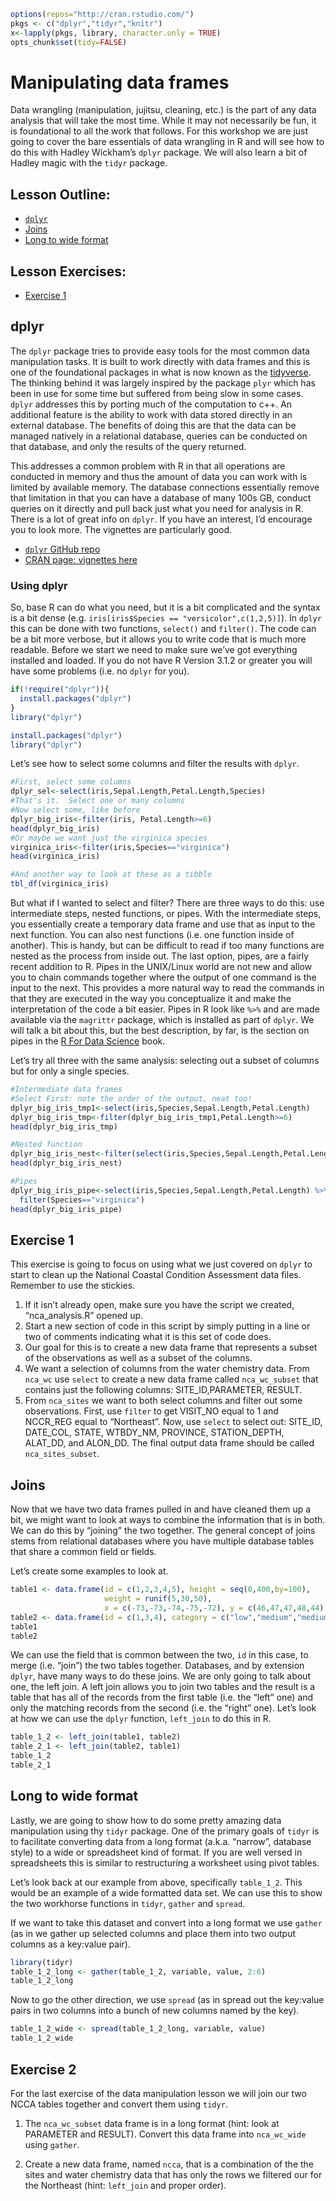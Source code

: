 ```r
options(repos="http://cran.rstudio.com/")
pkgs <- c("dplyr","tidyr","knitr")
x<-lapply(pkgs, library, character.only = TRUE)
opts_chunk$set(tidy=FALSE)
```

# Manipulating data frames

Data wrangling (manipulation, jujitsu, cleaning, etc.) is the part of any data analysis that will take the most time.  While it may not necessarily be fun, it is foundational to all the work that follows.  For this workshop we are just going to cover the bare essentials of data wrangling in R and will see how to do this with Hadley Wickham's `dplyr` package.  We will also learn a bit of Hadley magic with the `tidyr` package.  

## Lesson Outline:

- [`dplyr`](#dplyr)
- [Joins](#joins)
- [Long to wide format](#long-to-wide-format)

## Lesson Exercises:
- [Exercise 1](#exercise-1)

## dplyr

The `dplyr` package tries to provide easy tools for the most common data manipulation tasks.  It is built to work directly with data frames and this is one of the foundational packages in what is now known as the [tidyverse](https://tidyverse.org).  The thinking behind it was largely inspired by the package `plyr` which has been in use for some time but suffered from being slow in some cases.  `dplyr` addresses this by porting much of the computation to c++.  An additional feature is the ability to work with data stored directly in an external database.  The benefits of doing this are that the data can be managed natively in a relational database, queries can be conducted on that database, and only the results of the query returned.  

This addresses a common problem with R in that all operations are conducted in memory and thus the amount of data you can work with is limited by available memory.  The database connections essentially remove that limitation in that you can have a database of many 100s GB, conduct queries on it directly and pull back just what you need for analysis in R.  There is a lot of great info on `dplyr`.  If you have an interest, I'd encourage you to look more.  The vignettes are particularly good.

- [`dplyr` GitHub repo](https://github.com/hadley/dplyr)
- [CRAN page: vignettes here](http://cran.rstudio.com/web/packages/dplyr/)

### Using dplyr
So, base R can do what you need, but it is a bit complicated and the syntax is a bit dense (e.g. `iris[iris$Species == "versicolor",c(1,2,5)]`).  In `dplyr` this can be done with two functions, `select()` and `filter()`.  The code can be a bit more verbose, but it allows you to write code that is much more readable.  Before we start we need to make sure we've got everything installed and loaded.  If you do not have R Version 3.1.2 or greater you will have some problems (i.e. no `dplyr` for you).

```r
if(!require("dplyr")){
  install.packages("dplyr")
}
library("dplyr")
```

```r
install.packages("dplyr")
library("dplyr")
```

Let's see how to select some columns and filter the results with `dplyr`. 

```r
#First, select some columns
dplyr_sel<-select(iris,Sepal.Length,Petal.Length,Species)
#That's it.  Select one or many columns
#Now select some, like before
dplyr_big_iris<-filter(iris, Petal.Length>=6)
head(dplyr_big_iris)
#Or maybe we want just the virginica species
virginica_iris<-filter(iris,Species=="virginica")
head(virginica_iris)

#And another way to look at these as a tibble
tbl_df(virginica_iris)
```

But what if I wanted to select and filter?  There are three ways to do this: use intermediate steps, nested functions, or pipes.  With the intermediate steps, you essentially create a temporary data frame and use that as input to the next function.  You can also nest functions (i.e. one function inside of another).  This is handy, but can be difficult to read if too many functions are nested as the process from inside out.  The last option, pipes, are a fairly recent addition to R.  Pipes in the UNIX/Linux world are not new and allow you to chain commands together where the output of one command is the input to the next.  This provides a more natural way to read the commands in that they are executed in the way you conceptualize it and make the interpretation of the code a bit easier.  Pipes in R look like `%>%` and are made available via the `magrittr` package, which is installed as part of `dplyr`.  We will talk a bit about this, but the best description, by far, is the section on pipes in the [R For Data Science](http://r4ds.had.co.nz/pipes.html) book.


Let's try all three with the same analysis: selecting out a subset of columns but for only a single species.

```r
#Intermediate data frames
#Select First: note the order of the output, neat too!
dplyr_big_iris_tmp1<-select(iris,Species,Sepal.Length,Petal.Length)
dplyr_big_iris_tmp<-filter(dplyr_big_iris_tmp1,Petal.Length>=6)
head(dplyr_big_iris_tmp)

#Nested function
dplyr_big_iris_nest<-filter(select(iris,Species,Sepal.Length,Petal.Length),Species=="virginica")
head(dplyr_big_iris_nest)

#Pipes
dplyr_big_iris_pipe<-select(iris,Species,Sepal.Length,Petal.Length) %>%
  filter(Species=="virginica")
head(dplyr_big_iris_pipe)
```

## Exercise 1
This exercise is going to focus on using what we just covered on `dplyr` to start to clean up the National Coastal Condition Assessment data files.  Remember to use the stickies.

1. If it isn't already open, make sure you have the script we created, "nca_analysis.R" opened up.
2. Start a new section of code in this script by simply putting in a line or two of comments indicating what it is this set of code does.
3. Our goal for this is to create a new data frame that represents a subset of the observations as well as a subset of the columns. 
4. We want a selection of columns from the water chemistry data.  From `nca_wc` use `select` to create a new data frame called `nca_wc_subset` that contains just the following columns: SITE_ID,PARAMETER, RESULT. 
5. From `nca_sites` we want to both select columns and filter out some observations. First, use `filter` to get VISIT_NO equal to 1 and NCCR_REG equal to "Northeast".  Now, use `select` to select out: SITE_ID, DATE_COL, STATE, WTBDY_NM, PROVINCE, STATION_DEPTH, ALAT_DD, and ALON_DD.  The final output data frame should be called `nca_sites_subset`.

## Joins

Now that we have two data frames pulled in and have cleaned them up a bit, we might want to look at ways to combine the information that is in both.  We can do this by "joining" the two together.  The general concept of joins stems from relational databases where you have multiple database tables that share a common field or fields.

Let's create some examples to look at.

```r
table1 <- data.frame(id = c(1,2,3,4,5), height = seq(0,400,by=100), 
                     weight = runif(5,30,50), 
                     x = c(-73,-73,-74,-75,-72), y = c(46,47,47,48,44))
table2 <- data.frame(id = c(1,3,4), category = c("low","medium","medium-high"))
table1
table2
```

We can use the field that is common between the two, `id` in this case, to merge (i.e. "join") the two tables together.  Databases, and by extension `dplyr`, have many ways to do these joins.  We are only going to talk about one, the left join.  A left join allows you to join two tables and the result is a table that has all of the records from the first table (i.e. the "left" one) and only the matching records from the second (i.e. the "right" one).  Let's look at how we can use the `dplyr` function, `left_join` to do this in R.

```r
table_1_2 <- left_join(table1, table2)
table_2_1 <- left_join(table2, table1)
table_1_2
table_2_1
```

## Long to wide format

Lastly, we are going to show how to do some pretty amazing data manipulation using thy `tidyr` package.  One of the primary goals of `tidyr` is to facilitate converting data from a long format (a.k.a. "narrow", database style) to a wide or spreadsheet kind of format.  If you are well versed in spreadsheets this is similar to restructuring a worksheet using pivot tables.

Let's look back at our example from above, specifically `table_1_2`.  This would be an example of a wide formatted data set.  We can use this to show the two workhorse functions in `tidyr`, `gather` and `spread`.

If we want to take this dataset and convert into a long format we use `gather` (as in we gather up selected columns and place them into two output columns as a key:value pair).

```r
library(tidyr)
table_1_2_long <- gather(table_1_2, variable, value, 2:6)
table_1_2_long
```

Now to go the other direction, we use `spread` (as in spread out the key:value pairs in two columns into a bunch of new columns named by the key).

```r
table_1_2_wide <- spread(table_1_2_long, variable, value)
table_1_2_wide
```

## Exercise 2
For the last exercise of the data manipulation lesson we will join our two NCCA tables together and convert them using `tidyr`.

1. The `nca_wc_subset` data frame is in a long format (hint: look at PARAMETER and RESULT).  Convert this data frame into `nca_wc_wide` using `gather`.

2. Create a new data frame, named `ncca`, that is a combination of the the sites and water chemistry data that has only the rows we filtered our for the Northeast (hint: `left_join` and proper order).

